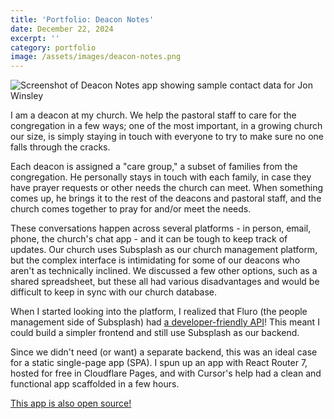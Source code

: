 ```yaml
---
title: 'Portfolio: Deacon Notes'
date: December 22, 2024
excerpt: ''
category: portfolio
image: /assets/images/deacon-notes.png
---
```


![Screenshot of Deacon Notes app showing sample contact data for Jon Winsley](/assets/images/deacon-notes.png)

I am a deacon at my church. We help the pastoral staff to care for the congregation in a few ways; one of the most important, in a growing church our size, is simply staying in touch with everyone to try to make sure no one falls through the cracks.

Each deacon is assigned a "care group," a subset of families from the congregation. He personally stays in touch with each family, in case they have prayer requests or other needs the church can meet. When something comes up, he brings it to the rest of the deacons and pastoral staff, and the church comes together to pray for and/or meet the needs.

These conversations happen across several platforms - in person, email, phone, the church's chat app - and it can be tough to keep track of updates. Our church uses Subsplash as our church management platform, but the complex interface is intimidating for some of our deacons who aren't as technically inclined. We discussed a few other options, such as a shared spreadsheet, but these all had various disadvantages and would be difficult to keep in sync with our church database.

When I started looking into the platform, I realized that Fluro (the people management side of Subsplash) had [a developer-friendly API](https://developer.fluro.io/)! This meant I could build a simpler frontend and still use Subsplash as our backend.

Since we didn't need (or want) a separate backend, this was an ideal case for a static single-page app (SPA). I spun up an app with React Router 7, hosted for free in Cloudflare Pages, and with Cursor's help had a clean and functional app scaffolded in a few hours.

[This app is also open source!](https://github.com/glitchassassin/deacon-notes)
